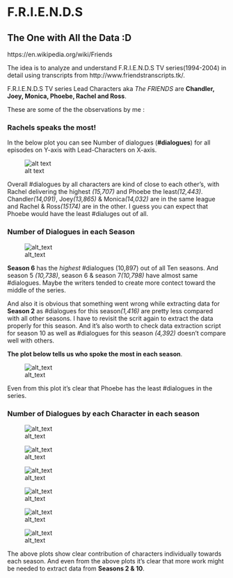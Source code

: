 # F.R.I.E.N.D.S
## The One with All the Data :D

https://en.wikipedia.org/wiki/Friends

The idea is to analyze and understand F.R.I.E.N.D.S TV series(1994-2004) in detail using transcripts from http://www.friendstranscripts.tk/.

F.R.I.E.N.D.S TV series Lead Characters aka *The FRIENDS* are **Chandler, Joey, Monica, Phoebe, Rachel and Ross**.

These are some of the the observations by me :

### Rachels speaks the most!

In the below plot you can see Number of dialogues (**#dialogues**) for all episodes on Y-axis with Lead-Characters on X-axis.

![alt text](https://github.com/puneeth019/F.R.I.E.N.D.S/blob/master/plots/%23Num_Dial_vs_character.png "Number of Dialogues vs. character")

Overall #dialogues by all characters are kind of close to each other's, with Rachel delivering the highest *(15,707)* and Phoebe the least*(12,443)*. Chandler*(14,091)*, Joey*(13,865)* & Monica*(14,032)* are in the same league and Rachel & Ross*(15174)* are in the other. I guess you can expect that Phoebe would have the least #dialuges out of all.

### Number of Dialogues in each Season

![alt_text](https://github.com/puneeth019/F.R.I.E.N.D.S/blob/master/plots/%23Num_Dial_vs_season.png "Number of Dialogues vs. Season")

   **Season 6** has the *highest* #dialogues (10,897) out of all Ten seasons. And season 5 *(10,738)*, season 6 & season 7*(10,798)* have almost same #dialogues. Maybe the writers tended to create more contect toward the middle of the series.

   And also it is obvious that something went wrong while extracting data for **Season 2** as #dialogues for this season*(1,416)* are pretty less compared with all other seasons. I have to revisit the scrit again to extract the data properly for this season. And it's also worth to check data extraction script for season 10 as well as #dialogues for this season *(4,392)* doesn't compare well with others.

**The plot below tells us who spoke the most in each season**.

![alt_text](https://github.com/puneeth019/F.R.I.E.N.D.S/blob/master/plots/%23Perc_Dial_vs_season.png "Percentage of Dialogues vs. Season")

Even from this plot it's clear that Phoebe has the least #dialogues in the series.

### Number of Dialogues by each Character in each season

![alt_text](https://github.com/puneeth019/F.R.I.E.N.D.S/blob/master/plots/Cyclic_Num_Dial_vs_ep_CHANDLER.png "Number of Dialogues by Chandler vs. Season") 

![alt_text](https://github.com/puneeth019/F.R.I.E.N.D.S/blob/master/plots/Cyclic_Num_Dial_vs_ep_JOEY.png "Number of Dialogues by Joey vs. Season")

![alt_text](https://github.com/puneeth019/F.R.I.E.N.D.S/blob/master/plots/Cyclic_Num_Dial_vs_ep_MONICA.png "Number of Dialogues by Monica vs. Season")

![alt_text](https://github.com/puneeth019/F.R.I.E.N.D.S/blob/master/plots/Cyclic_Num_Dial_vs_ep_PHOEBE.png "Number of Dialogues by Phoebe vs. Season")

![alt_text](https://github.com/puneeth019/F.R.I.E.N.D.S/blob/master/plots/Cyclic_Num_Dial_vs_ep_RACHEL.png "Number of Dialogues by Rachel vs. Season")

![alt_text](https://github.com/puneeth019/F.R.I.E.N.D.S/blob/master/plots/Cyclic_Num_Dial_vs_ep_ROSS.png "Number of Dialogues by Ross vs. Season")

The above plots show clear contribution of characters individually towards each season.
And even from the above plots it's clear that more work might be needed to extract data from **Seasons 2 & 10**.


